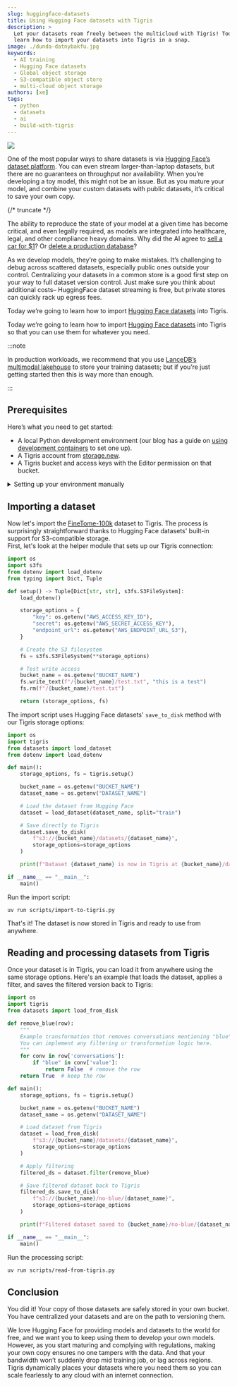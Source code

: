 ```yaml
---
slug: huggingface-datasets
title: Using Hugging Face datasets with Tigris
description: >
  Let your datasets roam freely between the multicloud with Tigris! Today you'll
  learn how to import your datasets into Tigris in a snap.
image: ./dunda-datnybakfu.jpg
keywords:
  - AI training
  - Hugging Face datasets
  - Global object storage
  - S3-compatible object store
  - multi-cloud object storage
authors: [xe]
tags:
  - python
  - datasets
  - ai
  - build-with-tigris
---
```



![](./dunda-datnybakfu.jpg)

One of the most popular ways to share datasets is via
[Hugging Face’s dataset platform](https://huggingface.co/datasets). You can even
stream larger-than-laptop datasets, but there are no guarantees on throughput
nor availability. When you’re developing a toy model, this might not be an
issue. But as you mature your model, and combine your custom datasets with
public datasets, it’s critical to save your own copy.

{/* truncate */}

The ability to reproduce the state of your model at a given time has become
critical, and even legally required, as models are integrated into healthcare,
legal, and other compliance heavy domains. Why did the AI agree to
[sell a car for $1](https://www.upworthy.com/prankster-tricks-a-gm-dealership-chatbot-to-sell-him-a-76000-chevy-tahoe-for-ex1)?
Or
[delete a production database](https://fortune.com/2025/07/23/ai-coding-tool-replit-wiped-database-called-it-a-catastrophic-failure/)?

As we develop models, they’re going to make mistakes. It’s challenging to debug
across scattered datasets, especially public ones outside your control.
Centralizing your datasets in a common store is a good first step on your way to
full dataset version control. Just make sure you think about additional costs–
HuggingFace dataset streaming is free, but private stores can quickly rack up
egress fees.

Today we’re going to learn how to import
[Hugging Face datasets](https://huggingface.co/datasets) into Tigris.

Today we’re going to learn how to import
[Hugging Face datasets](https://huggingface.co/datasets) into Tigris so that you
can use them for whatever you need.

:::note

In production workloads, we recommend that you use
[LanceDB’s multimodal lakehouse](https://www.tigrisdata.com/docs/libraries/lancedb/)
to store your training datasets; but if you’re just getting started then this is
way more than enough.

:::

## Prerequisites

Here’s what you need to get started:

- A local Python development environment (our blog has a guide on
  [using development containers](https://www.tigrisdata.com/blog/dev-containers-python/)
  to set one up).
- A Tigris account from [storage.new](https://storage.new).
- A Tigris bucket and access keys with the Editor permission on that bucket.

<details>
<summary>Setting up your environment manually</summary>

For manual setup, you'll need:

- Python 3.10 or later
- [uv](https://docs.astral.sh/uv/) or another Python dependency manager
- Your Tigris access credentials

Install the dependencies:

```bash
uv python install 3.10
uv venv
uv sync
```

Next, copy `.env.example` to `.env` and configure your Tigris credentials:

```sh
# Tigris configuration
AWS_ACCESS_KEY_ID=tid_your_access_key_here
AWS_SECRET_ACCESS_KEY=tsec_your_secret_key_here
AWS_ENDPOINT_URL_S3=https://fly.storage.tigris.dev
AWS_ENDPOINT_URL_IAM=https://iam.tigris.dev
AWS_REGION=auto

# Dataset and bucket
BUCKET_NAME=your-bucket-name-here
DATASET_NAME=mlabonne/FineTome-100k
```

To verify your configuration is correct, run the validation script:

```text
uv run scripts/ensure-dotenv.py
```

This script checks that all required environment variables are set:

```python
import os
from dotenv import load_dotenv

load_dotenv()

for key in [
    "AWS_ACCESS_KEY_ID",
    "AWS_SECRET_ACCESS_KEY",
    "AWS_ENDPOINT_URL_S3",
    "AWS_ENDPOINT_URL_IAM",
    "AWS_REGION",
    "BUCKET_NAME",
    "DATASET_NAME",
]:
    assert os.getenv(key) is not None, f"Environment variable {key} is not defined"

print("Your .env file is good to go!")
```

</details>

## Importing a dataset

Now let's import the
[FineTome-100k](https://huggingface.co/datasets/mlabonne/FineTome-100k) dataset
to Tigris. The process is surprisingly straightforward thanks to Hugging Face
datasets' built-in support for S3-compatible storage.  
First, let's look at the helper module that sets up our Tigris connection:

```python
import os
import s3fs
from dotenv import load_dotenv
from typing import Dict, Tuple

def setup() -> Tuple[Dict[str, str], s3fs.S3FileSystem]:
    load_dotenv()

    storage_options = {
        "key": os.getenv("AWS_ACCESS_KEY_ID"),
        "secret": os.getenv("AWS_SECRET_ACCESS_KEY"),
        "endpoint_url": os.getenv("AWS_ENDPOINT_URL_S3"),
    }

    # Create the S3 filesystem
    fs = s3fs.S3FileSystem(**storage_options)

    # Test write access
    bucket_name = os.getenv("BUCKET_NAME")
    fs.write_text(f"/{bucket_name}/test.txt", "this is a test")
    fs.rm(f"/{bucket_name}/test.txt")

    return (storage_options, fs)
```

The import script uses Hugging Face datasets' `save_to_disk` method with our
Tigris storage options:

```python
import os
import tigris
from datasets import load_dataset
from dotenv import load_dotenv

def main():
    storage_options, fs = tigris.setup()

    bucket_name = os.getenv("BUCKET_NAME")
    dataset_name = os.getenv("DATASET_NAME")

    # Load the dataset from Hugging Face
    dataset = load_dataset(dataset_name, split="train")

    # Save directly to Tigris
    dataset.save_to_disk(
        f"s3://{bucket_name}/datasets/{dataset_name}",
        storage_options=storage_options
    )

    print(f"Dataset {dataset_name} is now in Tigris at {bucket_name}/datasets/{dataset_name}")

if __name__ == "__main__":
    main()
```

Run the import script:

```test
uv run scripts/import-to-tigris.py
```

That's it! The dataset is now stored in Tigris and ready to use from anywhere.

## Reading and processing datasets from Tigris

Once your dataset is in Tigris, you can load it from anywhere using the same
storage options. Here's an example that loads the dataset, applies a filter, and
saves the filtered version back to Tigris:

```python
import os
import tigris
from datasets import load_from_disk

def remove_blue(row):
    """
    Example transformation that removes conversations mentioning "blue".
    You can implement any filtering or transformation logic here.
    """
    for conv in row['conversations']:
        if "blue" in conv['value']:
            return False  # remove the row
    return True  # keep the row

def main():
    storage_options, fs = tigris.setup()

    bucket_name = os.getenv("BUCKET_NAME")
    dataset_name = os.getenv("DATASET_NAME")

    # Load dataset from Tigris
    dataset = load_from_disk(
        f"s3://{bucket_name}/datasets/{dataset_name}",
        storage_options=storage_options
    )

    # Apply filtering
    filtered_ds = dataset.filter(remove_blue)

    # Save filtered dataset back to Tigris
    filtered_ds.save_to_disk(
        f"s3://{bucket_name}/no-blue/{dataset_name}",
        storage_options=storage_options
    )

    print(f"Filtered dataset saved to {bucket_name}/no-blue/{dataset_name}")

if __name__ == "__main__":
    main()
```

Run the processing script:

```bash
uv run scripts/read-from-tigris.py
```

## Conclusion

You did it\! Your copy of those datasets are safely stored in your own bucket.
You have centralized your datasets and are on the path to versioning them.

We love Hugging Face for providing models and datasets to the world for free,
and we want you to keep using them to develop your own models. However, as you
start maturing and complying with regulations, making your own copy ensures no
one tampers with the data. And that your bandwidth won’t suddenly drop mid
training job, or lag across regions. Tigris dynamically places your datasets
where you need them so you can scale fearlessly to any cloud with an internet
connection.

<InlineCta
  title="Globally distributed storage for your datasets and more"
  subtitle="Tigris gives you the object storage system you never knew you needed. Automatically distribute your datasets, images, videos, and backups close to where they're needed. Just add data."
  button="Get started"
/>

